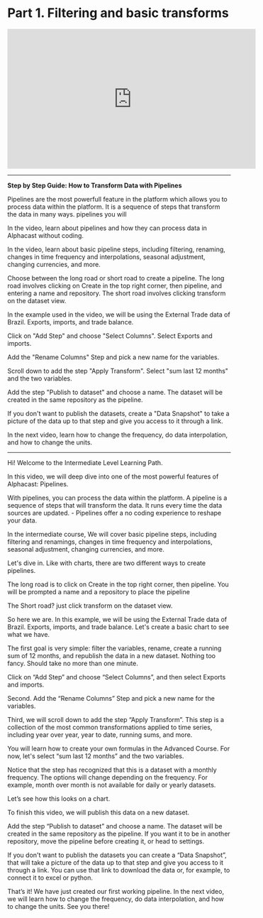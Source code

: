 # Part 1. Filtering and basic transforms

<iframe width="560" height="315" src="https://www.youtube.com/embed/XU8ljb2VhZc" title="YouTube video player" frameborder="0" allow="accelerometer; autoplay; clipboard-write; encrypted-media; gyroscope; picture-in-picture; web-share" allowfullscreen></iframe>

---------------------------------------------------------------------------------

**Step by Step Guide: How to Transform Data with Pipelines**

Pipelines are the most powerfull feature in the platform which allows you to process data within the platform. It is a sequence of steps that transform the data in many ways. pipelines you will

In the video, learn about pipelines and how they can process data in Alphacast without coding.

In the video, learn about basic pipeline steps, including filtering, renaming, changes in time frequency and interpolations, seasonal adjustment, changing currencies, and more.

Choose between the long road or short road to create a pipeline. The long road involves clicking on Create in the top right corner, then pipeline, and entering a name and repository. The short road involves clicking transform on the dataset view.

In the example used in the video, we will be using the External Trade data of Brazil. Exports, imports, and trade balance.

Click on "Add Step" and choose "Select Columns". Select Exports and imports.

Add the "Rename Columns" Step and pick a new name for the variables.

Scroll down to add the step "Apply Transform". Select "sum last 12 months" and the two variables.

Add the step "Publish to dataset" and choose a name. The dataset will be created in the same repository as the pipeline.

If you don't want to publish the datasets, create a "Data Snapshot" to take a picture of the data up to that step and give you access to it through a link.

In the next video, learn how to change the frequency, do data interpolation, and how to change the units.

-----------------------------------------

Hi! Welcome to the Intermediate Level Learning Path. 

In this video, we will deep dive into one of the most powerful features of Alphacast: Pipelines.

With pipelines, you can process the data within the platform. A pipeline is a sequence of steps that will transform the data. It runs every time the data sources are updated.  - Pipelines offer a no coding experience to reshape your data. 

In the intermediate course, We will cover basic pipeline steps, including filtering and renamings, changes in time frequency and interpolations, seasonal adjustment, changing currencies, and more.

Let's dive in. Like with charts, there are two different ways to create pipelines.

The long road is to click on Create in the top right corner, then pipeline. You will be prompted a name and a repository to place the pipeline

The Short road? just click transform on the dataset view.

So here we are. In this example, we will be using the External Trade data of Brazil. Exports, imports, and trade balance. Let's create a basic chart to see what we have.

The first goal is very simple: filter the variables, rename, create a running sum of 12 months, and republish the data in a new dataset. Nothing too fancy. Should take no more than one minute.

Click on “Add Step” and choose “Select Columns”, and then select Exports and imports.

Second. Add the “Rename Columns” Step and pick a new name for the variables.

Third, we will scroll down to add the step “Apply Transform”. This step is a collection of the most common transformations applied to time series, including year over year, year to date, running sums, and more. 

You will learn how to create your own formulas in the Advanced Course. For now, let's select “sum last 12 months” and the two variables.

Notice that the step has recognized that this is a dataset with a monthly frequency. The options will change depending on the frequency. For example, month over month is not available for daily or yearly datasets.

Let’s see how this looks on a chart.

To finish this video, we will publish this data on a new dataset. 

Add the step “Publish to dataset” and choose a name. The dataset will be created in the same repository as the pipeline. If you want it to be in another repository, move the pipeline before creating it, or head to settings.

If you don't want to publish the datasets you can create a “Data Snapshot”, that will take a picture of the data up to that step and give you access to it through a link. You can use that link to download the data or, for example, to connect it to excel or python.

That’s it! We have just created our first working pipeline. In the next video, we will learn how to change the frequency, do data interpolation, and how to change the units. See you there!

